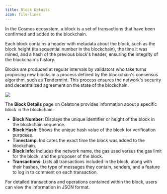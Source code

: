 ```yaml
---
title: Block Details
icon: file-lines
---
```


In the Cosmos ecosystem, a block is a set of transactions that have been confirmed and added to the blockchain.

Each block contains a header with metadata about the block, such as the block height (its sequential number in the blockchain), the time it was mined, and a hash of the previous block's header, ensuring the integrity of the blockchain's history.

Blocks are produced at regular intervals by validators who take turns proposing new blocks in a process defined by the blockchain's consensus algorithm, such as Tendermint. This process ensures the network's security and decentralized agreement on the state of the blockchain.

<Frame>
  <img src="/images/user-docs/pages/block-details.jpg" />
</Frame>

The **Block Details** page on Celatone provides information about a specific block in the blockchain:

- **Block Number**: Displays the unique identifier or height of the block in the blockchain sequence.
- **Block Hash**: Shows the unique hash value of the block for verification purposes.
- **Timestamp**: Indicates the exact time the block was added to the blockchain.
- **Block Info**: Includes the network name, the gas used versus the gas limit for the block, and the proposer of the block.
- **Transactions**: Lists all transactions included in the block, along with their hashes, the type of messages they contain, senders, and a feature to log in to comment on each transaction.

For detailed transactions and operations contained within the block, users can view the information in JSON format.
